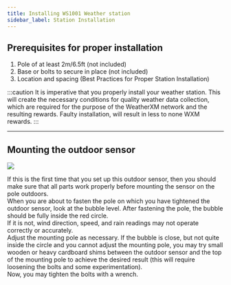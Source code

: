 ```yaml
---
title: Installing WS1001 Weather station
sidebar_label: Station Installation
---
```



## Prerequisites for proper installation
1. Pole of at least 2m/6.5ft (not included)
1. Base or bolts to secure in place (not included)
1. Location and spacing (<Link to="/wxm-devices/pulse/install-weather-station#best-practices-for-proper-station-installation">Best Practices for Proper Station Installation</Link>)

:::caution
It is imperative that you properly install your weather station. This will create the necessary conditions for quality weather data collection, which are required for the purpose of the WeatherXM network and the resulting rewards. Faulty installation, will result in less to none WXM rewards.
:::

<InstallationBestPracticesWS100x />

<hr/>

## Mounting the outdoor sensor

<div class="explanation">
  <img src={useBaseUrl("img/wxm-devices/ws1000/pole-assembly.svg")} />
    <p>If this is the first time that you set up this outdoor sensor,
    then you should make sure that all parts work properly before mounting the sensor on the pole outdoors.<br />
    When you are about to fasten the pole on which you have tightened the outdoor sensor, look at the bubble level.
    After fastening the pole, the bubble should be fully inside the red circle.<br />
    If it is not, wind direction, speed, and rain readings may not operate correctly or accurately.<br />
    Adjust the mounting pole as necessary. If the bubble is close, but not quite inside the circle
    and you cannot adjust the mounting pole, you may try small wooden or heavy cardboard shims between the outdoor sensor
    and the top of the mounting pole to achieve the desired result (this will require loosening the bolts and some experimentation).<br />
    Now, you may tighten the bolts with a wrench.</p>
</div>